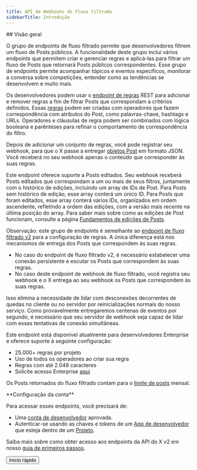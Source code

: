 ```yaml
---
title: API de Webhooks do Fluxo filtrado
sidebarTitle: Introdução
---
```



<div id="overview">
  ## Visão geral
</div>

O grupo de endpoints de fluxo filtrado permite que desenvolvedores filtrem um fluxo de Posts públicos. A funcionalidade deste grupo inclui vários endpoints que permitem criar e gerenciar regras e aplicá-las para filtrar um fluxo de Posts que retornará Posts públicos correspondentes. Esse grupo de endpoints permite acompanhar tópicos e eventos específicos, monitorar a conversa sobre competições, entender como as tendências se desenvolvem e muito mais.

Os desenvolvedores podem usar o [endpoint de regras](/pt-BR/x-api/posts/filtered-stream#post-2-tweets-search-stream-rules) REST para adicionar e remover regras a fim de filtrar Posts que correspondam a critérios definidos. Essas [regras](/pt-BR/x-api/posts/filtered-stream#building-rules-for-filtered-stream) podem ser criadas com operadores que fazem correspondência com atributos do Post, como palavras-chave, hashtags e URLs. Operadores e cláusulas de regra podem ser combinados com lógica booleana e parênteses para refinar o comportamento de correspondência do filtro.

Depois de adicionar um conjunto de regras, você pode registrar seu webhook, para que o X passe a entregar [objetos Post](/pt-BR/x-api/fundamentals/data-dictionary#tweet) em formato JSON. Você receberá no seu webhook apenas o conteúdo que corresponder às suas regras.

Este endpoint oferece suporte a Posts editados. Seu webhook receberá Posts editados que correspondam a um ou mais de seus filtros, juntamente com o histórico de edições, incluindo um array de IDs de Post. Para Posts sem histórico de edição, esse array conterá um único ID. Para Posts que foram editados, esse array conterá vários IDs, organizados em ordem ascendente, refletindo a ordem das edições, com a versão mais recente na última posição do array. Para saber mais sobre como as edições de Post funcionam, consulte a página [Fundamentos de edições de Posts](/pt-BR/x-api/fundamentals/edit-posts).

Observação: este grupo de endpoints é semelhante ao [endpoint de fluxo filtrado v2](/pt-BR/x-api/posts/filtered-stream/introduction) para a configuração de regras. A única diferença está nos mecanismos de entrega dos Posts que correspondem às suas regras.

- No caso do endpoint de fluxo filtrado v2, é necessário estabelecer uma conexão persistente e escutar os Posts que correspondem às suas regras.
- No caso deste endpoint de webhook de fluxo filtrado, você registra seu webhook e o X entrega ao seu webhook os Posts que correspondem às suas regras.

Isso elimina a necessidade de lidar com desconexões decorrentes de quedas no cliente ou no servidor por reinicializações normais do nosso serviço. Como provavelmente entregaremos centenas de eventos por segundo, é necessário que seu servidor de webhook seja capaz de lidar com essas tentativas de conexão simultâneas.

Este endpoint está disponível atualmente para desenvolvedores Enterprise e oferece suporte à seguinte configuração:

- 25.000+ regras por projeto
- Uso de todos os operadores ao criar sua regra
- Regras com até 2.048 caracteres
- Solicite acesso Enterprise [aqui](https://developer.x.com/en/products/x-api/enterprise/enterprise-api-interest-form)

Os Posts retornados do fluxo filtrado contam para o [limite de posts](/pt-BR/x-api/fundamentals/post-cap) mensal.

<Note>
  **Configuração da conta**

  Para acessar esses endpoints, você precisará de:

  - Uma [conta de desenvolvedor](https://developer.x.com/en/portal/petition/essential/basic-info) aprovada.
  - Autenticar-se usando as chaves e tokens de um [App de desenvolvedor](/pt-BR/resources/fundamentals/developer-apps) que esteja dentro de um [Projeto](/pt-BR/resources/fundamentals/projects).

  Saiba mais sobre como obter acesso aos endpoints da API do X v2 em nosso [guia de primeiros passos](/pt-BR/x-api/getting-started/getting-access).
</Note>

<div className="flex">
  <Button href="/pt-BR/x-api/posts/filtered-stream/quickstart">
    Início rápido
  </Button>
</div>